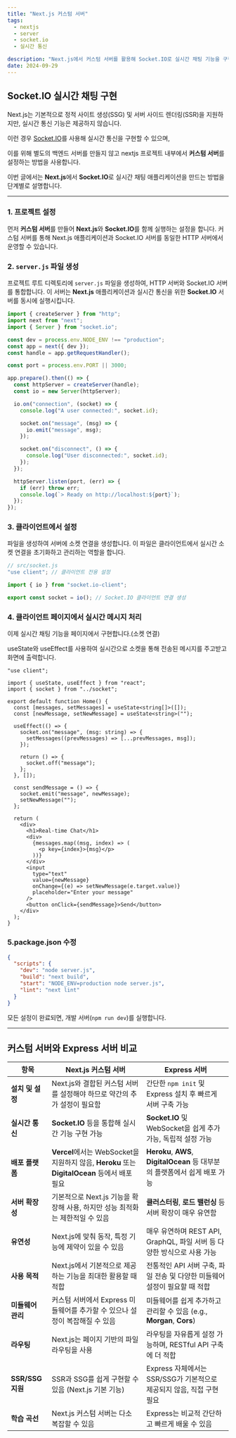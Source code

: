 ```yaml
---
title: "Next.js 커스텀 서버"
tags:
  - nextjs
  - server
  - socket.io
  - 실시간 통신

description: "Next.js에서 커스텀 서버를 활용해 Socket.IO로 실시간 채팅 기능을 구현하는 방법을 설명합니다."
date: 2024-09-29
---
```


## Socket.IO 실시간 채팅 구현

Next.js는 기본적으로 정적 사이트 생성(SSG) 및 서버 사이드 렌더링(SSR)을 지원하지만, 실시간 통신 기능은 제공하지 않습니다.

이런 경우 [Socket.IO](https://digital-blog-eosin.vercel.app/post/BackEnd/server/socket-io "socket.io")를 사용해 실시간 통신을 구현할 수 있으며,

이를 위해 별도의 백엔드 서버를 만들지 않고 nextjs 프로젝트 내부에서 **커스텀 서버**를 설정하는 방법을 사용합니다.

이번 글에서는 **Next.js**에서 **Socket.IO**로 실시간 채팅 애플리케이션을 만드는 방법을 단계별로 설명합니다.

---

### 1. 프로젝트 설정

먼저 **커스텀 서버**를 만들어 **Next.js**와 **Socket.IO**를 함께 실행하는 설정을 합니다. 커스텀 서버를 통해 Next.js 애플리케이션과 Socket.IO 서버를 동일한 HTTP 서버에서 운영할 수 있습니다.

### 2. `server.js` 파일 생성

프로젝트 루트 디렉토리에 `server.js` 파일을 생성하여, HTTP 서버와 Socket.IO 서버를 통합합니다. 이 서버는 **Next.js** 애플리케이션과 실시간 통신을 위한 **Socket.IO** 서버를 동시에 실행시킵니다.

```javascript:server.js
import { createServer } from "http";
import next from "next";
import { Server } from "socket.io";

const dev = process.env.NODE_ENV !== "production";
const app = next({ dev });
const handle = app.getRequestHandler();

const port = process.env.PORT || 3000;

app.prepare().then(() => {
  const httpServer = createServer(handle);
  const io = new Server(httpServer);

  io.on("connection", (socket) => {
    console.log("A user connected:", socket.id);

    socket.on("message", (msg) => {
      io.emit("message", msg);
    });

    socket.on("disconnect", () => {
      console.log("User disconnected:", socket.id);
    });
  });

  httpServer.listen(port, (err) => {
    if (err) throw err;
    console.log(`> Ready on http://localhost:${port}`);
  });
});
```

### 3. 클라이언트에서 설정

파일을 생성하여 서버에 소켓 연결을 생성합니다. 이 파일은 클라이언트에서 실시간 소켓 연결을 초기화하고 관리하는 역할을 합니다.

```javascript:src/socket.js
// src/socket.js
"use client"; // 클라이언트 전용 설정

import { io } from "socket.io-client";

export const socket = io(); // Socket.IO 클라이언트 연결 생성
```

### 4. 클라이언트 페이지에서 실시간 메시지 처리

이제 실시간 채팅 기능을 페이지에서 구현합니다.(소켓 연결)

useState와 useEffect를 사용하여 실시간으로 소켓을 통해 전송된 메시지를 주고받고 화면에 출력합니다.

```javascript:src/app/page.tsx
"use client";

import { useState, useEffect } from "react";
import { socket } from "../socket";

export default function Home() {
  const [messages, setMessages] = useState<string[]>([]);
  const [newMessage, setNewMessage] = useState<string>("");

  useEffect(() => {
    socket.on("message", (msg: string) => {
      setMessages((prevMessages) => [...prevMessages, msg]);
    });

    return () => {
      socket.off("message");
    };
  }, []);

  const sendMessage = () => {
    socket.emit("message", newMessage);
    setNewMessage("");
  };

  return (
    <div>
      <h1>Real-time Chat</h1>
      <div>
        {messages.map((msg, index) => (
          <p key={index}>{msg}</p>
        ))}
      </div>
      <input
        type="text"
        value={newMessage}
        onChange={(e) => setNewMessage(e.target.value)}
        placeholder="Enter your message"
      />
      <button onClick={sendMessage}>Send</button>
    </div>
  );
}

```

### 5.package.json 수정

```json:package.json
{
  "scripts": {
    "dev": "node server.js",
    "build": "next build",
    "start": "NODE_ENV=production node server.js",
    "lint": "next lint"
  }
}
```

모든 설정이 완료되면, 개발 서버(`npm run dev`)를 실행합니다.

---

## 커스텀 서버와 Express 서버 비교

| **항목**          | **Next.js 커스텀 서버**                                                                       | **Express 서버**                                                            |
| ----------------- | --------------------------------------------------------------------------------------------- | --------------------------------------------------------------------------- |
| **설치 및 설정**  | Next.js와 결합된 커스텀 서버를 설정해야 하므로 약간의 추가 설정이 필요함                      | 간단한 `npm init` 및 Express 설치 후 빠르게 서버 구축 가능                  |
| **실시간 통신**   | **Socket.IO** 등을 통합해 실시간 기능 구현 가능                                               | **Socket.IO** 및 WebSocket을 쉽게 추가 가능, 독립적 설정 가능               |
| **배포 플랫폼**   | **Vercel**에서는 WebSocket을 지원하지 않음, **Heroku** 또는 **DigitalOcean** 등에서 배포 필요 | **Heroku**, **AWS**, **DigitalOcean** 등 대부분의 플랫폼에서 쉽게 배포 가능 |
| **서버 확장성**   | 기본적으로 Next.js 기능을 확장해 사용, 하지만 성능 최적화는 제한적일 수 있음                  | **클러스터링**, **로드 밸런싱** 등 서버 확장이 매우 유연함                  |
| **유연성**        | Next.js에 맞춰 동작, 특정 기능에 제약이 있을 수 있음                                          | 매우 유연하며 REST API, GraphQL, 파일 서버 등 다양한 방식으로 사용 가능     |
| **사용 목적**     | Next.js에서 기본적으로 제공하는 기능을 최대한 활용할 때 적합                                  | 전통적인 API 서버 구축, 파일 전송 및 다양한 미들웨어 설정이 필요할 때 적합  |
| **미들웨어 관리** | 커스텀 서버에서 Express 미들웨어를 추가할 수 있으나 설정이 복잡해질 수 있음                   | 미들웨어를 쉽게 추가하고 관리할 수 있음 (e.g., **Morgan**, **Cors**)        |
| **라우팅**        | Next.js는 페이지 기반의 파일 라우팅을 사용                                                    | 라우팅을 자유롭게 설정 가능하며, RESTful API 구축에 더 적합                 |
| **SSR/SSG 지원**  | SSR과 SSG를 쉽게 구현할 수 있음 (Next.js 기본 기능)                                           | Express 자체에서는 SSR/SSG가 기본적으로 제공되지 않음, 직접 구현 필요       |
| **학습 곡선**     | Next.js 커스텀 서버는 다소 복잡할 수 있음                                                     | Express는 비교적 간단하고 빠르게 배울 수 있음                               |
